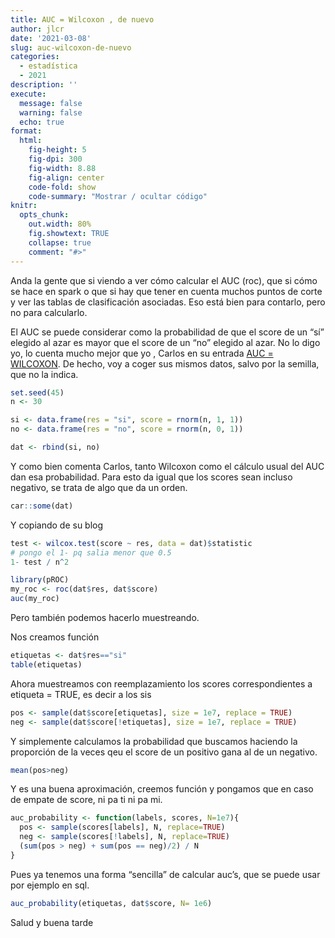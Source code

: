 ```yaml
---
title: AUC = Wilcoxon , de nuevo
author: jlcr
date: '2021-03-08'
slug: auc-wilcoxon-de-nuevo
categories:
  - estadística
  - 2021
description: ''
execute: 
  message: false
  warning: false
  echo: true
format: 
  html: 
    fig-height: 5
    fig-dpi: 300
    fig-width: 8.88
    fig-align: center
    code-fold: show
    code-summary: "Mostrar / ocultar código"
knitr:
  opts_chunk:
    out.width: 80%
    fig.showtext: TRUE
    collapse: true
    comment: "#>"
---
```


Anda la gente que si viendo a ver cómo calcular el AUC (roc), que si cómo se hace en spark o que si hay que tener en cuenta muchos puntos de corte y ver las tablas de clasificación asociadas. Eso está bien para contarlo, pero no para calcularlo.

El AUC se puede considerar como la probabilidad de que el score de un "sí" elegido al azar es mayor que el score de un "no" elegido al azar. No lo digo yo, lo  cuenta mucho mejor que yo , Carlos en su entrada [AUC = WILCOXON](https://www.datanalytics.com/2019/02/11/auc-wilcoxon/). 
De hecho, voy a coger sus mismos datos, salvo por la semilla, que no la indica. 

```r
set.seed(45)
n <- 30

si <- data.frame(res = "si", score = rnorm(n, 1, 1))
no <- data.frame(res = "no", score = rnorm(n, 0, 1))

dat <- rbind(si, no)

```

Y como bien comenta Carlos, tanto Wilcoxon como el cálculo usual del AUC dan esa probabilidad.  Para esto da igual que los scores sean incluso negativo, se trata de algo que da un orden.


```r
car::some(dat)
```
Y copiando de su blog
```r
test <- wilcox.test(score ~ res, data = dat)$statistic
# pongo el 1- pq salia menor que 0.5
1- test / n^2
```

```r
library(pROC)
my_roc <- roc(dat$res, dat$score)
auc(my_roc)
```

Pero también podemos hacerlo muestreando.

Nos creamos función 

```r
etiquetas <- dat$res=="si"
table(etiquetas)


```
Ahora muestreamos con reemplazamiento los scores correspondientes a etiqueta = TRUE, es decir a los sis

```r
pos <- sample(dat$score[etiquetas], size = 1e7, replace = TRUE)
neg <- sample(dat$score[!etiquetas], size = 1e7, replace = TRUE)
```

Y simplemente calculamos la probabilidad que buscamos haciendo la proporción de  la veces qeu el score de un positivo gana al de un negativo.

```r
mean(pos>neg)
```
Y es una buena aproximación, creemos función y pongamos que en caso de empate de score, ni pa ti ni pa mi. 


```r
auc_probability <- function(labels, scores, N=1e7){
  pos <- sample(scores[labels], N, replace=TRUE)
  neg <- sample(scores[!labels], N, replace=TRUE)
  (sum(pos > neg) + sum(pos == neg)/2) / N
}
```

Pues ya tenemos una forma "sencilla" de calcular auc's, que se puede usar por ejemplo en sql. 

```r
auc_probability(etiquetas, dat$score, N= 1e6)
```
Salud y buena tarde

